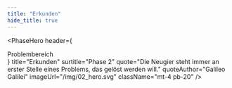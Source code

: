 ```yaml
---
title: "Erkunden"
hide_title: true
---
```



<PhaseHero
  header={
    <div className="border-b border-magenta-500 text-sm lg:text-base text-magenta-500 py-1 mb-5 lg:mb-8">
      Problembereich
    </div>
  }
  title="Erkunden"
  surtitle="Phase 2"
  quote="Die Neugier steht immer an erster Stelle eines Problems, das gelöst werden will."
  quoteAuthor="Galileo Galilei"
  imageUrl="/img/02_hero.svg"
  className="mt-4 pb-20"
/>
